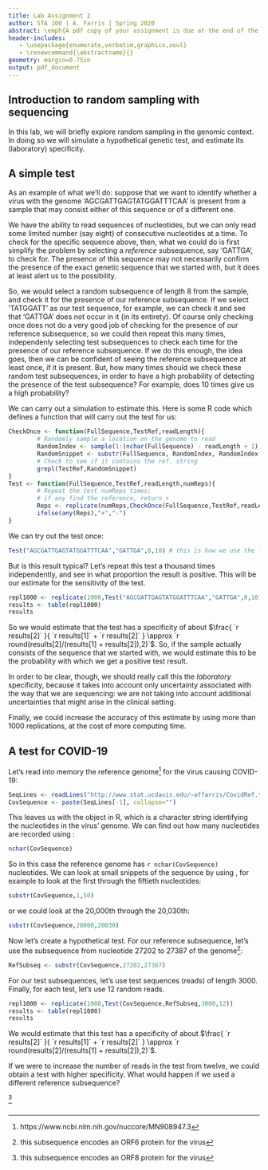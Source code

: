 ```yaml
---
title: Lab Assignment 2
author: STA 100 | A. Farris | Spring 2020
abstract: \emph{A pdf copy of your assignment is due at the end of the day (11:59pm PT) Monday, April 27. Submission of the pdf will be through Canvas. Please put in the effort to make it look reasonably professional -- you're encouraged to use R Markdown. Note that specific tasks for you are \hl{highlighted}. You are free to work in groups, but you must submit your own writeup, and run your own code.}
header-includes:
   - \usepackage{enumerate,verbatim,graphicx,soul}
   - \renewcommand{\abstractname}{}
geometry: margin=0.75in
output: pdf_document
---
```


## Introduction to random sampling with sequencing

In this lab, we will briefly explore random sampling in the genomic context. In doing so we will simulate a hypothetical genetic test, and estimate its (laboratory) specificity.

## A simple test

As an example of what we'll do: suppose that we want to identify whether a virus with the genome 'AGCGATTGAGTATGGATTTCAA' is present from a sample that may consist either of this sequence or of a different one.

We have the ability to read sequences of nucleotides, but we can only read some limited number (say eight) of consecutive nucleotides at a time. To check for the specific sequence above, then, what we could do is first simplify the problem by selecting a *reference* subsequence, say 'GATTGA', to check for. The presence of this sequence may not necessarily confirm the presence of the exact genetic sequence that we started with, but it does at least alert us to the possibility. 

So, we would select a random subsequence of length 8 from the sample, and check it for the presence of our reference subsequence. If we select 'TATGGATT' as our test sequence, for example, we can check it and see that 'GATTGA' does not occur in it (in its entirety). Of course only checking once does not do a very good job of checking for the presence of our reference subsequence, so we could then repeat this many times, independenly selecting test subsequences to check each time for the presence of our reference subsequence. If we do this enough, the idea goes, then we can be confident of seeing the reference subsequence at least once, if it is present. But, how many times should we check these random test subsequences, in order to have a high probability of detecting the presence of the test subsequence? For example, does 10 times give us a high probability?

We can carry out a simulation to estimate this. Here is some R code which defines a function that will carry out the test for us:

```r
CheckOnce <- function(FullSequence,TestRef,readLength){
        # Randomly sample a location on the genome to read
        RandomIndex <- sample(1:(nchar(FullSequence) - readLength + 1),1)
        RandomSnippet <- substr(FullSequence, RandomIndex, RandomIndex + readLength - 1)
        # Check to see if it contains the ref. string
        grepl(TestRef,RandomSnippet) 
} 
Test <- function(FullSequence,TestRef,readLength,numReps){
        # Repeat the test numReps times;
        # if any find the reference, return +
        Reps <- replicate(numReps,CheckOnce(FullSequence,TestRef,readLength)) 
        ifelse(any(Reps),"+","-")
}
```
We can try out the test once:
```r
Test("AGCGATTGAGTATGGATTTCAA","GATTGA",8,10) # this is how we use the function
```

But is this result typical? Let's repeat this test a thousand times independently, and see in what proportion the result is positive. This will be our estimate for the sensitivity of the test.

```r
repl1000 <- replicate(1000,Test("AGCGATTGAGTATGGATTTCAA","GATTGA",8,10))
results <- table(repl1000)
results
```

So we would estimate that the test has a specificity of about $\frac{ `r results[2]` }{  `r results[1]` + `r results[2]` } \approx `r round(results[2]/(results[1] + results[2]),2)`$. So, if the sample actually consists of the sequence that we started with, we would estimate this to be the probability with which we get a positive test result.

In order to be clear, though, we should really call this the *laboratory* specificity, because it takes into account only uncertainty associated with the way that we are sequencing: we are not taking into account additional uncertainties that might arise in the clinical setting.

Finally, we could increase the accuracy of this estimate by using more than 1000 replications, at the cost of more computing time.

## A test for COVID-19

Let's read into memory the reference genome^[https://www.ncbi.nlm.nih.gov/nuccore/MN908947.3] for the virus causing COVID-19:

```r
SeqLines <- readLines("http://www.stat.ucdavis.edu/~affarris/CovidRef.txt")
CovSequence <- paste(SeqLines[-1], collapse="")
```

This leaves us with the object \verb+CovSequence+ in R, which is a character string identifying the nucleotides in the virus' genome. We can find out how many nucleotides are recorded using \verb+nchar+:

```r
nchar(CovSequence)
```

So in this case the reference genome has `r nchar(CovSequence)` nucleotides. We can look at small snippets of the sequence by using \verb+substr+, for example to look at the first through the fiftieth nucleotides:

```r
substr(CovSequence,1,50)
```

or we could look at the 20,000th through the 20,030th:

```r
substr(CovSequence,20000,20030)
```

Now let's create a hypothetical test. For our reference subsequence, let's use the subsequence from nucleotide 27202 to 27387 of the genome^[this subsequence encodes an ORF6 protein for the virus]:

```r
RefSubseq <- substr(CovSequence,27202,27387)
```

For our test subsequences, let's use test sequences (reads) of length 3000. Finally, for each test, let's use 12 random reads.


```r
repl1000 <- replicate(1000,Test(CovSequence,RefSubseq,3000,12))
results <- table(repl1000)
results
```

We would estimate that this test has a specificity of about $\frac{ `r results[2]` }{  `r results[1]` + `r results[2]` } \approx `r round(results[2]/(results[1] + results[2]),2)`$.

If we were to increase the number of reads in the test from twelve, we could obtain a test with higher specificity. What would happen if we used a different reference subsequence?


\hl{Estimate the specificity of a test for COVID-19 that uses as its reference subsequence the subsequence from nucleotide 27894 to 28259 of the genome.}^[this subsequence encodes an ORF8 protein for the virus] \hl{Use test sequences (reads) of length 3000, and for each test, use 12 random reads. Also use 1000 replications of the test, as before.}



\clearpage


\subsection*{Appendix: R Script}

```r
```


